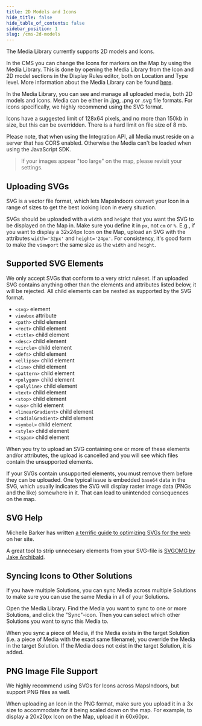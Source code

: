 ```yaml
---
title: 2D Models and Icons
hide_title: false
hide_table_of_contents: false
sidebar_position: 1
slug: /cms-2d-models
---
```



The Media Library currently supports 2D models and Icons.

In the CMS you can change the Icons for markers on the Map by using the Media Library. This is done by opening the Media Library from the Icon and 2D model sections in the Display Rules editor, both on Location and Type level. More information about the Media Library can be found [here](/cms-media-library/).

In the Media Library, you can see and manage all uploaded media, both 2D models and icons. Media can be either in .jpg, .png or .svg file formats. For icons specifically, we highly recommend using the SVG format.

Icons have a suggested limit of 128x64 pixels, and no more than 150kb in size, but this can be overridden. There is a hard limit on file size of 8 mb.

Please note, that when using the Integration API, all Media must reside on a server that has CORS enabled. Otherwise the Media can't be loaded when using the JavaScript SDK.

> If your images appear "too large" on the map, please revisit your settings.

## Uploading SVGs

SVG is a vector file format, which lets MapsIndoors convert your Icon in a range of sizes to get the best looking Icon in every situation.

SVGs should be uploaded with a `width` and `height` that you want the SVG to be displayed on the Map in. Make sure you define it in `px`, not `cm` or `%`. E.g., if you want to display a 32x24px Icon on the Map, upload an SVG with the attributes `width='32px'` and `height='24px'`. For consistency, it's good form to make the `viewport` the same size as the `width` and `height`.

## Supported SVG Elements

We only accept SVGs that conform to a very strict ruleset. If an uploaded SVG contains anything other than the elements and attributes listed below, it will be rejected. All child elements can be nested as supported by the SVG format.

* `<svg>` element
* `viewbox` attribute
* `<path>` child element
* `<rect>` child element
* `<title>` child element
* `<desc>` child element
* `<circle>` child element
* `<defs>` child element
* `<ellipse>` child element
* `<line>` child element
* `<pattern>` child element
* `<polygon>` child element
* `<polyline>` child element
* `<text>` child element
* `<stop>` child element
* `<use>` child element
* `<linearGradient>` child element
* `<radialGradient>` child element
* `<symbol>` child element
* `<style>` child element
* `<tspan>` child element

When you try to upload an SVG containing one or more of these elements and/or attributes, the upload is cancelled and you will see which files contain the unsupported elements.

If your SVGs contain unsupported elements, you must remove them before they can be uploaded. One typical issue is embedded `base64` data in the SVG, which usually indicates the SVG will display raster image data (PNGs and the like) somewhere in it. That can lead to unintended consequences on the map.

## SVG Help

Michelle Barker has written [a terrific guide to optimizing SVGs for the web](https://css-irl.info/optimising-svgs-for-the-web/) on her site.

A great tool to strip unnecesary elements from your SVG-file is [SVGOMG by Jake Archibald](https://jakearchibald.github.io/svgomg/).

## Syncing Icons to Other Solutions

If you have multiple Solutions, you can sync Media across multiple Solutions to make sure you can use the same Media in all of your Solutions.

Open the Media Library. Find the Media you want to sync to one or more Solutions, and click the "Sync"-icon. Then you can select which other Solutions you want to sync this Media to.

When you sync a piece of Media, if the Media exists in the target Solution (i.e. a piece of Media with the exact same filename), you override the Media in the target Solution. If the Media does not exist in the target Solution, it is added.

## PNG Image File Support

We highly recommend using SVGs for Icons across MapsIndoors, but support PNG files as well.

When uploading an Icon in the PNG format, make sure you upload it in a 3x size to accommodate for it being scaled down on the map. For example, to display a 20x20px Icon on the Map, upload it in 60x60px.
